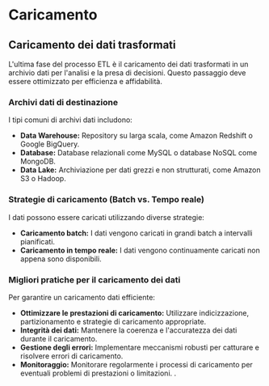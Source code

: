# Caricamento

## Caricamento dei dati trasformati

L'ultima fase del processo ETL è il caricamento dei dati trasformati in un archivio dati per l'analisi e la presa di decisioni. Questo passaggio deve essere ottimizzato per efficienza e affidabilità.

### Archivi dati di destinazione

I tipi comuni di archivi dati includono:

- **Data Warehouse:** Repository su larga scala, come Amazon Redshift o Google BigQuery.
- **Database:** Database relazionali come MySQL o database NoSQL come MongoDB.
- **Data Lake:** Archiviazione per dati grezzi e non strutturati, come Amazon S3 o Hadoop.

### Strategie di caricamento (Batch vs. Tempo reale)

I dati possono essere caricati utilizzando diverse strategie:

- **Caricamento batch:** I dati vengono caricati in grandi batch a intervalli pianificati.
- **Caricamento in tempo reale:** I dati vengono continuamente caricati non appena sono disponibili.

### Migliori pratiche per il caricamento dei dati

Per garantire un caricamento dati efficiente:

- **Ottimizzare le prestazioni di caricamento:** Utilizzare indicizzazione, partizionamento e strategie di caricamento appropriate.
- **Integrità dei dati:** Mantenere la coerenza e l'accuratezza dei dati durante il caricamento.
- **Gestione degli errori:** Implementare meccanismi robusti per catturare e risolvere errori di caricamento.
- **Monitoraggio:** Monitorare regolarmente i processi di caricamento per eventuali problemi di prestazioni o limitazioni.
.
